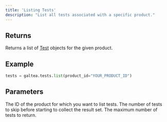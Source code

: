 ```yaml
---
title: 'Listing Tests'
description: "List all tests associated with a specific product."
---
```


## Returns
Returns a list of [Test](/concepts/product/test) objects for the given product.

## Example
```python
tests = galtea.tests.list(product_id="YOUR_PRODUCT_ID")
```

## Parameters
<ResponseField name="product_id" type="string" required>
  The ID of the product for which you want to list tests.
</ResponseField>
<ResponseField name="offset" type="int">
  The number of tests to skip before starting to collect the result set.
</ResponseField>
<ResponseField name="limit" type="int">
  The maximum number of tests to return.
</ResponseField>
